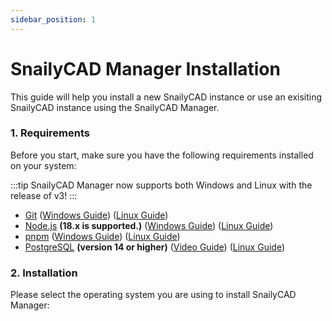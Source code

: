 ```yaml
---
sidebar_position: 1
---
```


# SnailyCAD Manager Installation

This guide will help you install a new SnailyCAD instance or use an exisiting SnailyCAD instance using the SnailyCAD Manager.

### 1. Requirements

Before you start, make sure you have the following requirements installed on your system:

:::tip
SnailyCAD Manager now supports both Windows and Linux with the release of v3!
:::

- [Git](https://git-scm.com/downloads) ([Windows Guide](https://youtu.be/EsNgheQPZs4)) ([Linux Guide](/docs/guides/requirements/how-to-install-git-linux))
- [Node.js](https://nodejs.org) **(18.x is supported.)** ([Windows Guide](https://youtu.be/qfo5MaqQgIo)) ([Linux Guide](/docs/guides/requirements/how-to-install-node-pnpm-npm-linux))
- [pnpm](https://pnpm.io/installation) ([Windows Guide](https://youtu.be/qfo5MaqQgIo)) ([Linux Guide](/docs/guides/requirements/how-to-install-node-pnpm-npm-linux))
- [PostgreSQL](https://www.postgresql.org/download/) **(version 14 or higher)** ([Video Guide](https://www.youtube.com/watch?v=ZKWZvafvqwM)) ([Linux Guide](/docs/guides/requirements/how-to-install-postgresql-linux))

### 2. Installation

Please select the operating system you are using to install SnailyCAD Manager:
